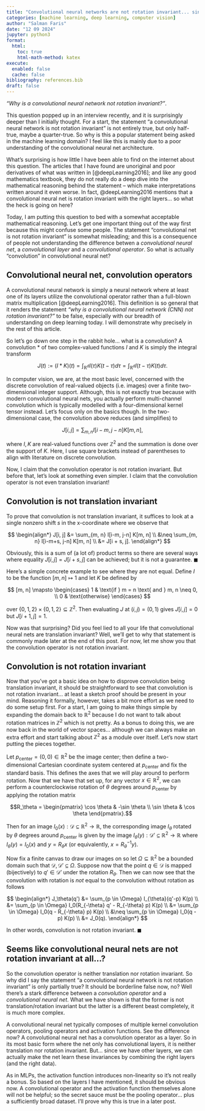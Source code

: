 ```yaml
---
title: "Convolutional neural networks are not rotation invariant... since when?"
categories: [machine learning, deep learning, computer vision]
author: "Salman Faris"
date: "12 09 2024"
jupyter: python3
format:
  html:
    toc: true
    html-math-method: katex
execute: 
  enabled: false
  cache: false
bibliography: references.bib
draft: false
---
```


_"Why is a convolutional neural network not rotation invariant?"_. 

This question popped up in an interview recently, and it is surprisingly deeper than I initially thought. For a start, the statement "a convolutional neural network is not rotation invariant" is not entirely true, but only half-true, maybe a quarter-true. So why is this a popular statement being asked in the machine learning domain? I feel like this is mainly due to a poor understanding of the convolutional neural net architecture.

What's surprising is how little I have been able to find on the internet about this question. The articles that I have found are unoriginal and poor derivatives of what was written in [@deepLearning2016]; and like any good mathematics textbook, they do not really do a deep dive into the mathematical reasoning behind the statement – which make interpretations written around it even worse. In fact, @deepLearning2016 mentions that a convolutional neural net is rotation invariant with the right layers... so what the heck is going on here?

Today, I am putting this question to bed with a somewhat acceptable mathematical reasoning. Let's get one important thing out of the way first because this might confuse some people. The statement "convolutional net is not rotation invariant" is somewhat misleading; and this is a consequence of people not understanding the difference betwen a _convolutional neural net_, a _convolutional layer_ and a _convolutional operator_. So what is actually "convolution" in convolutional neural net?

## Convolutional neural net, convolution operators

A convolutional neural network is simply a neural network where at least one of its layers utilize the convolutional operator rather than a full-blown matrix multiplication [@deepLearning2016]. This definition is so general that it renders the statement _"why is a convolutional neural network (CNN) not rotation invariant?"_ to be false, especially with our breadth of understanding on deep learning today. I will demonstrate why precisely in the rest of this article.

So let's go down one step in the rabbit hole... what is a convolution? A convolution $*$ of two complex-valued functions $I$ and $K$ is simply the integral transform

$$J(t) := (I * K)(t) = \int_{\mathbb{R}^d} I(\tau) K(t - \tau) d\tau = \int_{\mathbb{R}^d} I(t - \tau) K(t) d\tau.$$

In computer vision, we are, at the most basic level, concerned with the discrete convolution of real-valued objects (i.e. images) over a finite two-dimensional integer support. Although, this is not exactly true because with modern convolutional neural nets, you actually perform multi-channel convolution which is typically modelled with a four-dimensional kernel tensor instead. Let's focus only on the basics though. In the two-dimensional case, the convolution above reduces (and simplifies) to

$$J[i, j] = \sum_{m, n} I[i- m, j- n] K[m, n],$$

where $I, K$ are real-valued functions over $\mathbb{Z}^2$ and the summation is done over the support of $K$. Here, I use square brackets instead of parentheses to align with literature on discrete convolution.

Now, I claim that the convolution operator is not rotation invariant. But before that, let's look at something even simpler. I claim that the convolution operator is not even translation invariant!

## Convolution is not translation invariant

To prove that convolution is not translation invariant, it suffices to look at a single nonzero shift $s$ in the x-coordinate where we observe that

$$
\begin{align*}
J[i, j] 
&= \sum_{m, n} I[i-m, j-n] K[m, n] \\ 
&\neq \sum_{m, n} I[i-m+s, j-n] K[m, n] \\
&= J[i + s, j].
\end{align*}
$$

Obviously, this is a sum of (a lot of) product terms so there are several ways where equality $J[i,j] = J[i + s, j]$ can be achieved; but it is not a guarantee. $\blacksquare$ 

Here's a simple concrete example to see where they are not equal. Define $I$ to be the function $[m, n] \mapsto 1$ and let $K$ be defined by

$$
[m, n] \mapsto
\begin{cases}
1 & \text{if } m = n \text{ and } m, n \neq 0, \\
0 & \text{otherwise}
\end{cases}
$$

over $\{ 0, 1, 2\} \times \{ 0, 1, 2 \} \subseteq \mathbb{Z}^2$. Then evaluating $J$ at $(i, j) = (0, 1)$ gives $J[i, j] = 0$ but $J[i+1, j] = 1$.

Now was that surprising? Did you feel lied to all your life that convolutional neural nets are translation invariant? Well, we'll get to why that statement is commonly made later at the end of this post. For now, let me show you that the convolution operator is not rotation invariant.

## Convolution is not rotation invariant

Now that you've got a basic idea on how to disprove convolution being translation invariant, it should be straightforward to see that convolution is not rotation invariant... at least a sketch proof should be present in your mind. Reasoning it formally, however, takes a bit more effort as we need to do some setup first. For a start, I am going to make things simple by expanding the domain back to $\mathbb{R}^2$ because I do not want to talk about rotation matrices in $\mathbb{Z}^2$ which is not pretty. As a bonus to doing this, we are now back in the world of vector spaces... although we can always make an extra effort and start talking about $\mathbb{Z}^2$ as a module over itself. Let's now start putting the pieces together.

Let $p_{\mathrm{center}} = (0, 0) \in \mathbb{R}^2$ be the image center; then define a two-dimensional Cartesian coordinate system centered at $p_{\mathrm{center}}$ and fix the standard basis. This defines the axes that we will play around to perform rotation. Now that we have that set up, for any vector $x \in \mathbb{R}^2$, we can perform a counterclockwise rotation of $\theta$ degrees around $p_{\mathrm{center}}$ by applying the rotation matrix

$$R_\theta = \begin{pmatrix} \cos \theta & -\sin \theta \\ \sin \theta & \cos \theta \end{pmatrix}.$$


Then for an image $I_0(x): \mathcal{D} \subseteq \mathbb{R}^2 \to \mathbb{R}$, 
the corresponding image $I_\theta$ rotated by $\theta$ degrees around $p_{\mathrm{center}}$ is given by the image $I_\theta(y): \mathcal{D}' \subseteq \mathbb{R}^2 \to \mathbb{R}$ where $I_\theta(y) = I_0(x)$ and $y = R_\theta x$ (or equivalently, $x = R_\theta^{-1} y$).


Now fix a finite canvas to draw our images on so let $\Omega \subseteq \mathbb{R}^2$ be a bounded domain such that $\mathcal{D}, \mathcal{D'} \subseteq \Omega$. Suppose now that the point $q \in \mathcal{D}$ is mapped (bijectively) to $q' \in \mathcal{D}'$ under the rotation $R_\theta$. Then we can now see that the convolution with rotation is _not_ equal to the convolution without rotation as follows

$$
\begin{align*}
J_\theta(q') &= \sum_{p \in \Omega} I_{\theta}(q'-p) K(p) \\
&= \sum_{p \in \Omega} I_0(R_{-\theta} q' - R_{-\theta} p) K(p) \\
&= \sum_{p \in \Omega} I_0(q - R_{-\theta} p) K(p) \\
&\neq \sum_{p \in \Omega} I_0(q - p) K(p) \\
&= J_0(q).
\end{align*}
$$

In other words, convolution is not rotation invariant. $\blacksquare$

## Seems like convolutional neural nets are not rotation invariant at all...?

So the convolution operator is neither translation nor rotation invariant. So why did I say the statement "a convolutional neural network is not rotation invariant" is only partially true? It should be borderline false now, no? Well there's a stark difference between a _convolution operator_ and a _convolutional neural net_. What we have shown is that the former is not translation/rotation invariant but the latter is a different beast completely, it is much more complex.

A convolutional neural net typically composes of multiple kernel convolution operators, pooling operators and activation functions. See the difference now? A convolutional neural net has a convolution operator as a layer. So in its most basic form where the net only has convolutional layers, it is neither translation nor rotation invariant. But... since we have other layers, we can actually make the net learn these invariances by combining the right layers (and the right data).

As in MLPs, the activation function introduces non-linearity so it's not really a bonus. So based on the layers I have mentioned, it should be obvious now. A convolutional operator and the activation function themselves alone will not be helpful; so the secret sauce must be the pooling operator... plus a sufficiently broad dataset. I'll prove why this is true in a later post.

<!-- ref: https://datascience.stackexchange.com/a/16077/101162 -->
